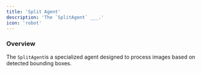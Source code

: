 ```yaml
---
title: 'Split Agent'
description: 'The `SplitAgent` ___.'
icon: 'robot'
---
```


### Overview

The `SplitAgent`is a specialized agent designed to process images based on detected bounding boxes. 